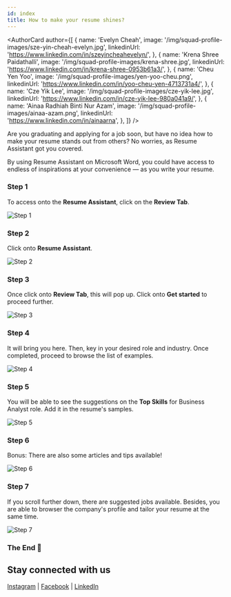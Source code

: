 ```yaml
---
id: index
title: How to make your resume shines?
---
```



<AuthorCard
  author={[
    {
      name: 'Evelyn Cheah',
      image: '/img/squad-profile-images/sze-yin-cheah-evelyn.jpg',
      linkedinUrl: 'https://www.linkedin.com/in/szeyincheahevelyn/',
    },
    {
      name: 'Krena Shree Paidathalli',
      image: '/img/squad-profile-images/krena-shree.jpg',
      linkedinUrl: 'https://www.linkedin.com/in/krena-shree-0953b61a3/',
    },
    {
      name: 'Cheu Yen Yoo',
      image: '/img/squad-profile-images/yen-yoo-cheu.png',
      linkedinUrl: 'https://www.linkedin.com/in/yoo-cheu-yen-4713731a4/',
    },
    {
      name: 'Cze Yik Lee',
      image: '/img/squad-profile-images/cze-yik-lee.jpg',
      linkedinUrl: 'https://www.linkedin.com/in/cze-yik-lee-980a041a9/',
    },
    {
      name: 'Ainaa Radhiah Binti Nur Azam',
      image: '/img/squad-profile-images/ainaa-azam.png',
      linkedinUrl: 'https://www.linkedin.com/in/ainaarna',
    },
  ]}
/>

Are you graduating and applying for a job soon, but have no idea how to make your resume stands out from others? No worries, as Resume Assistant got you covered.

By using Resume Assistant on Microsoft Word, you could have access to endless of inspirations at your convenience — as you write your resume.

### Step 1

To access onto the **Resume Assistant**, click on the **Review Tab**.

![Step 1](step-1.png)

### Step 2

Click onto **Resume Assistant**.

![Step 2](step-2.png)

### Step 3

Once click onto **Review Tab**, this will pop up. Click onto **Get started** to proceed further.

![Step 3](step-3.png)

### Step 4

It will bring you here. Then, key in your desired role and industry. Once completed, proceed to browse the list of examples.

![Step 4](step-4.png)

### Step 5

You will be able to see the suggestions on the **Top Skills** for Business Analyst role. Add it in the resume's samples.

![Step 5](step-5.png)

### Step 6

Bonus: There are also some articles and tips available!

![Step 6](step-6.png)

### Step 7

If you scroll further down, there are suggested jobs available. Besides, you are able to browser the company's profile and tailor your resume at the same time.

![Step 7](step-7.png)

### The End 🎊

## Stay connected with us

[Instagram](https://www.instagram.com/microsoft_mws/) | [Facebook](https://www.facebook.com/microsoft.mws) | [LinkedIn](https://www.linkedin.com/company/mwsquad/)
